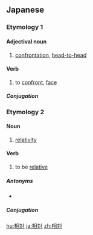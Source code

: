 {{also|相对|相對}}
==Japanese==

===Etymology 1===
{{ja-kanjitab|あい|たい}}

====Adjectival noun====
{{ja-adj|あいたい|infl=na|kyu=相對}}

# [[confrontation]], [[head-to-head]]

====Verb====
{{ja-verb-suru|あいたい}}

# to [[confront]], [[face]]

=====Conjugation=====
{{ja-suru|あいたい}}

===Etymology 2===
{{ja-kanjitab|そう|たい|yomi=on}}

====Noun====
{{ja-noun|そうたい|kyu=相對}}

# [[relativity]]

====Verb====
{{ja-verb-suru|r|そうたい}}

# to be [[relative]]

=====Antonyms=====
*{{ja-r|絶対|ぜったい|absoluteness}}

=====Conjugation=====
{{ja-suru|そうたい}}

[[hu:相対]]
[[ja:相対]]
[[zh:相対]]